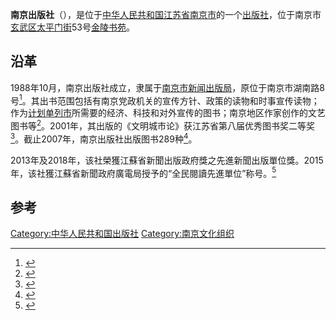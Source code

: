 {{coord|32.05916|118.80691|display=title}}
'''南京出版社'''（{{lang|en|Nanjing Publishing House}}），是位于[[中华人民共和国|中华人民共和国]][[江苏省|江苏省]][[南京市|南京市]]的一个[[中华人民共和国出版社列表|出版社]]，位于南京市[[玄武区|玄武区]][[太平门街|太平门街]]53号[[金陵书苑|金陵书苑]]。

== 沿革 ==
1988年10月，南京出版社成立，隶属于[[南京市新闻出版局|南京市新闻出版局]]，原位于南京市湖南路8号<ref>{{Cite book|title=中国出版社概览|last=金声主编|first=|publisher=北京：[[外文出版社|外文出版社]]|year=1982|isbn=7-119-01544-3|location=|pages=59-60}}</ref>。其出书范围包括有南京党政机关的宣传方针、政策的读物和时事宣传读物；作为[[计划单列市|计划单列市]]所需要的经济、科技和对外宣传的图书；南京地区作家创作的文艺图书等<ref>{{Cite book|title=中国出版百科全书|last=[[许力以|许力以]]主编|first=|publisher=太原：[[书海出版社|书海出版社]]|year=1997.12|isbn=7-80550-211-0|location=|pages=120}}</ref>。2001年，其出版的《文明城市论》获江苏省第八届优秀图书奖二等奖<ref>{{Cite book|title=南京年鉴 2002|last=南京年鉴编纂委员会编|first=|publisher=《南京年鉴》编辑部|year=2002.05|isbn=|location=|pages=224}}</ref>。截止2007年，南京出版社出版图书289种<ref>{{Cite book|title=南京年鉴 2008|last=李兰主编；朱海光、赵建中、沈梅芳等副主编|first=|publisher=南京年鉴编辑部|year=2008|isbn=|location=|pages=350}}</ref>。

2013年及2018年，该社榮獲江蘇省新聞出版政府獎之先進新聞出版單位獎。2015年，该社獲江蘇省新聞政府廣電局授予的“全民閱讀先進單位”称号。<ref>{{cite news |title=我与南京出版社30年-中华读书报-光明网 |url=https://epaper.gmw.cn/zhdsb/html/2018-09/19/nw.D110000zhdsb_20180919_2-14.htm |work=epaper.gmw.cn}}</ref>

==参考==
{{reflist}}

[[Category:中华人民共和国出版社|Category:中华人民共和国出版社]]
[[Category:南京文化组织|Category:南京文化组织]]